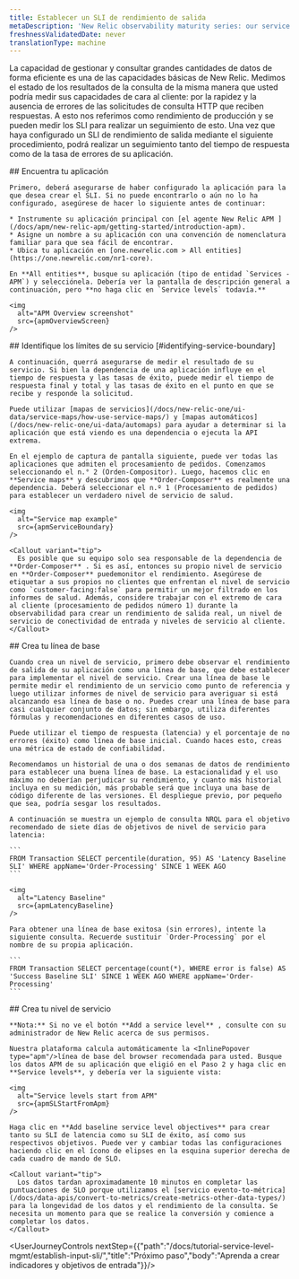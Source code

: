```yaml
---
title: Establecer un SLI de rendimiento de salida
metaDescription: 'New Relic observability maturity series: our service level management guide shows you how to easily measure and communicate the overall health, performance, and quality of your digital products and services to all stakeholders.'
freshnessValidatedDate: never
translationType: machine
---
```






La capacidad de gestionar y consultar grandes cantidades de datos de forma eficiente es una de las capacidades básicas de New Relic. Medimos el estado de los resultados de la consulta de la misma manera que usted podría medir sus capacidades de cara al cliente: por la rapidez y la ausencia de errores de las solicitudes de consulta HTTP que reciben respuestas. A esto nos referimos como rendimiento de producción y se pueden medir los SLI para realizar un seguimiento de esto. Una vez que haya configurado un SLI de rendimiento de salida mediante el siguiente procedimiento, podrá realizar un seguimiento tanto del tiempo de respuesta como de la tasa de errores de su aplicación.

<Steps>
  <Step>
    ## Encuentra tu aplicación

    Primero, deberá asegurarse de haber configurado la aplicación para la que desea crear el SLI. Si no puede encontrarlo o aún no lo ha configurado, asegúrese de hacer lo siguiente antes de continuar:

    * Instrumente su aplicación principal con [el agente New Relic APM ](/docs/apm/new-relic-apm/getting-started/introduction-apm).
    * Asigne un nombre a su aplicación con una convención de nomenclatura familiar para que sea fácil de encontrar.
    * Ubica tu aplicación en [one.newrelic.com > All entities](https://one.newrelic.com/nr1-core).

    En **All entities**, busque su aplicación (tipo de entidad `Services - APM`) y selecciónela. Debería ver la pantalla de descripción general a continuación, pero **no haga clic en `Service levels` todavía.**

    <img
      alt="APM Overview screenshot"
      src={apmOverviewScreen}
    />
  </Step>

  <Step>
    ## Identifique los límites de su servicio [#identifying-service-boundary]

    A continuación, querrá asegurarse de medir el resultado de su servicio. Si bien la dependencia de una aplicación influye en el tiempo de respuesta y las tasas de éxito, puede medir el tiempo de respuesta final y total y las tasas de éxito en el punto en que se recibe y responde la solicitud.

    Puede utilizar [mapas de servicios](/docs/new-relic-one/ui-data/service-maps/how-use-service-maps/) y [mapas automáticos](/docs/new-relic-one/ui-data/automaps) para ayudar a determinar si la aplicación que está viendo es una dependencia o ejecuta la API extrema.

    En el ejemplo de captura de pantalla siguiente, puede ver todas las aplicaciones que admiten el procesamiento de pedidos. Comenzamos seleccionando el n.° 2 (Orden-Compositor). Luego, hacemos clic en **Service maps** y descubrimos que **Order-Composer** es realmente una dependencia. Deberá seleccionar el n.º 1 (Procesamiento de pedidos) para establecer un verdadero nivel de servicio de salud.

    <img
      alt="Service map example"
      src={apmServiceBoundary}
    />

    <Callout variant="tip">
      Es posible que su equipo solo sea responsable de la dependencia de **Order-Composer** . Si es así, entonces su propio nivel de servicio en **Order-Composer** puedemonitor el rendimiento. Asegúrese de etiquetar a sus propios no clientes que enfrentan el nivel de servicio como `customer-facing:false` para permitir un mejor filtrado en los informes de salud. Además, considere trabajar con el extremo de cara al cliente (procesamiento de pedidos número 1) durante la observabilidad para crear un rendimiento de salida real, un nivel de servicio de conectividad de entrada y niveles de servicio al cliente.
    </Callout>
  </Step>

  <Step>
    ## Crea tu línea de base

    Cuando crea un nivel de servicio, primero debe observar el rendimiento de salida de su aplicación como una línea de base, que debe establecer para implementar el nivel de servicio. Crear una línea de base le permite medir el rendimiento de un servicio como punto de referencia y luego utilizar informes de nivel de servicio para averiguar si está alcanzando esa línea de base o no. Puedes crear una línea de base para casi cualquier conjunto de datos; sin embargo, utiliza diferentes fórmulas y recomendaciones en diferentes casos de uso.

    Puede utilizar el tiempo de respuesta (latencia) y el porcentaje de no errores (éxito) como línea de base inicial. Cuando haces esto, creas una métrica de estado de confiabilidad.

    Recomendamos un historial de una o dos semanas de datos de rendimiento para establecer una buena línea de base. La estacionalidad y el uso máximo no deberían perjudicar su rendimiento, y cuanto más historial incluya en su medición, más probable será que incluya una base de código diferente de las versiones. El despliegue previo, por pequeño que sea, podría sesgar los resultados.

    A continuación se muestra un ejemplo de consulta NRQL para el objetivo recomendado de siete días de objetivos de nivel de servicio para latencia:

    ```
    FROM Transaction SELECT percentile(duration, 95) AS 'Latency Baseline SLI' WHERE appName='Order-Processing' SINCE 1 WEEK AGO
    ```

    <img
      alt="Latency Baseline"
      src={apmLatencyBaseline}
    />

    Para obtener una línea de base exitosa (sin errores), intente la siguiente consulta. Recuerde sustituir `Order-Processing` por el nombre de su propia aplicación.

    ```
    FROM Transaction SELECT percentage(count(*), WHERE error is false) AS 'Success Baseline SLI' SINCE 1 WEEK AGO WHERE appName='Order-Processing'
    ```
  </Step>

  <Step>
    ## Crea tu nivel de servicio

    **Nota:** Si no ve el botón **Add a service level** , consulte con su administrador de New Relic acerca de sus permisos.

    Nuestra plataforma calcula automáticamente la <InlinePopover type="apm"/>línea de base del browser recomendada para usted. Busque los datos APM de su aplicación que eligió en el Paso 2 y haga clic en **Service levels**, y debería ver la siguiente vista:

    <img
      alt="Service levels start from APM"
      src={apmSLStartFromApm}
    />

    Haga clic en **Add baseline service level objectives** para crear tanto su SLI de latencia como su SLI de éxito, así como sus respectivos objetivos. Puede ver y cambiar todas las configuraciones haciendo clic en el ícono de elipses en la esquina superior derecha de cada cuadro de mando de SLO.

    <Callout variant="tip">
      Los datos tardan aproximadamente 10 minutos en completar las puntuaciones de SLO porque utilizamos el [servicio evento-to-métrica](/docs/data-apis/convert-to-metrics/create-metrics-other-data-types/) para la longevidad de los datos y el rendimiento de la consulta. Se necesita un momento para que se realice la conversión y comience a completar los datos.
    </Callout>
  </Step>
</Steps>

<UserJourneyControls nextStep={{"path":"/docs/tutorial-service-level-mgmt/establish-input-sli/","title":"Próximo paso","body":"Aprenda a crear indicadores y objetivos de entrada"}}/>